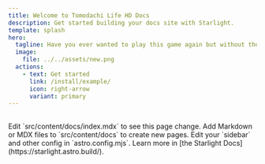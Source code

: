```yaml
---
title: Welcome to Tomodachi Life HD Docs
description: Get started building your docs site with Starlight.
template: splash
hero:
  tagline: Have you ever wanted to play this game again but without those ugly ass crispy textures ? Wells fear no more !
  image:
    file: ../../assets/new.png
  actions:
    - text: Get started
      link: /install/example/
      icon: right-arrow
      variant: primary
---
```



## 

<CardGrid stagger>
	<Card title="Update content" icon="pencil">
		Edit `src/content/docs/index.mdx` to see this page change.
	</Card>
	<Card title="Add new content" icon="add-document">
		Add Markdown or MDX files to `src/content/docs` to create new pages.
	</Card>
	<Card title="Configure your site" icon="setting">
		Edit your `sidebar` and other config in `astro.config.mjs`.
	</Card>
	<Card title="Read the docs" icon="open-book">
		Learn more in [the Starlight Docs](https://starlight.astro.build/).
	</Card>
</CardGrid>
